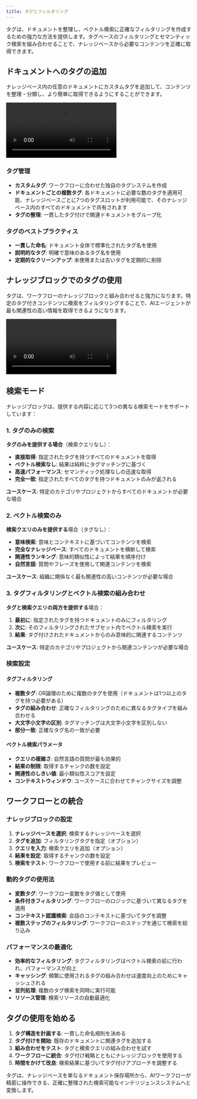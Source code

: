 ```yaml
---
title: タグとフィルタリング
---
```



タグは、ドキュメントを整理し、ベクトル検索に正確なフィルタリングを作成するための強力な方法を提供します。タグベースのフィルタリングとセマンティック検索を組み合わせることで、ナレッジベースから必要なコンテンツを正確に取得できます。

## ドキュメントへのタグの追加

ナレッジベース内の任意のドキュメントにカスタムタグを追加して、コンテンツを整理・分類し、より簡単に取得できるようにすることができます。

<div className="mx-auto w-full overflow-hidden rounded-lg">
  <Video src="knowledgebase-tag.mp4" width={700} height={450} />
</div>

### タグ管理
- **カスタムタグ**: ワークフローに合わせた独自のタグシステムを作成
- **ドキュメントごとの複数タグ**: 各ドキュメントに必要な数のタグを適用可能、ナレッジベースごとに7つのタグスロットが利用可能で、そのナレッジベース内のすべてのドキュメントで共有されます
- **タグの整理**: 一貫したタグ付けで関連ドキュメントをグループ化

### タグのベストプラクティス
- **一貫した命名**: ドキュメント全体で標準化されたタグ名を使用
- **説明的なタグ**: 明確で意味のあるタグ名を使用
- **定期的なクリーンアップ**: 未使用または古いタグを定期的に削除

## ナレッジブロックでのタグの使用

タグは、ワークフローのナレッジブロックと組み合わせると強力になります。特定のタグ付きコンテンツに検索をフィルタリングすることで、AIエージェントが最も関連性の高い情報を取得できるようになります。

<div className="mx-auto w-full overflow-hidden rounded-lg">
  <Video src="knowledgebase-tag2.mp4" width={700} height={450} />
</div>

## 検索モード

ナレッジブロックは、提供する内容に応じて3つの異なる検索モードをサポートしています：

### 1. タグのみの検索
**タグのみを提供する場合**（検索クエリなし）：
- **直接取得**: 指定されたタグを持つすべてのドキュメントを取得
- **ベクトル検索なし**: 結果は純粋にタグマッチングに基づく
- **高速パフォーマンス**: セマンティック処理なしの迅速な取得
- **完全一致**: 指定されたすべてのタグを持つドキュメントのみが返される

**ユースケース**: 特定のカテゴリやプロジェクトからすべてのドキュメントが必要な場合

### 2. ベクトル検索のみ
**検索クエリのみを提供する**場合（タグなし）：
- **意味検索**: 意味とコンテキストに基づいてコンテンツを検索
- **完全なナレッジベース**: すべてのドキュメントを横断して検索
- **関連性ランキング**: 意味的類似性によって結果を順序付け
- **自然言語**: 質問やフレーズを使用して関連コンテンツを検索

**ユースケース**: 組織に関係なく最も関連性の高いコンテンツが必要な場合

### 3. タグフィルタリングとベクトル検索の組み合わせ
**タグと検索クエリの両方を提供する**場合：
1. **最初に**: 指定されたタグを持つドキュメントのみにフィルタリング
2. **次に**: そのフィルタリングされたサブセット内でベクトル検索を実行
3. **結果**: タグ付けされたドキュメントからのみ意味的に関連するコンテンツ

**ユースケース**: 特定のカテゴリやプロジェクトから関連コンテンツが必要な場合

### 検索設定

#### タグフィルタリング
- **複数タグ**: OR論理のために複数のタグを使用（ドキュメントは1つ以上のタグを持つ必要がある）
- **タグの組み合わせ**: 正確なフィルタリングのために異なるタグタイプを組み合わせる
- **大文字小文字の区別**: タグマッチングは大文字小文字を区別しない
- **部分一致**: 正確なタグ名の一致が必要

#### ベクトル検索パラメータ
- **クエリの複雑さ**: 自然言語の質問が最も効果的
- **結果の制限**: 取得するチャンクの数を設定
- **関連性のしきい値**: 最小類似性スコアを設定
- **コンテキストウィンドウ**: ユースケースに合わせてチャンクサイズを調整

## ワークフローとの統合

### ナレッジブロックの設定
1. **ナレッジベースを選択**: 検索するナレッジベースを選択
2. **タグを追加**: フィルタリングタグを指定（オプション）
3. **クエリを入力**: 検索クエリを追加（オプション）
4. **結果を設定**: 取得するチャンクの数を設定
5. **検索をテスト**: ワークフローで使用する前に結果をプレビュー

### 動的タグの使用法
- **変数タグ**: ワークフロー変数をタグ値として使用
- **条件付きフィルタリング**: ワークフローのロジックに基づいて異なるタグを適用
- **コンテキスト認識検索**: 会話のコンテキストに基づいてタグを調整
- **複数ステップのフィルタリング**: ワークフローのステップを通じて検索を絞り込み

### パフォーマンスの最適化
- **効率的なフィルタリング**: タグフィルタリングはベクトル検索の前に行われ、パフォーマンスが向上
- **キャッシング**: 頻繁に使用されるタグの組み合わせは速度向上のためにキャッシュされる
- **並列処理**: 複数のタグ検索を同時に実行可能
- **リソース管理**: 検索リソースの自動最適化

## タグの使用を始める

1. **タグ構造を計画する**: 一貫した命名規則を決める
2. **タグ付けを開始**: 既存のドキュメントに関連タグを追加する
3. **組み合わせをテスト**: タグと検索クエリの組み合わせを試す
4. **ワークフローに統合**: タグ付け戦略とともにナレッジブロックを使用する
5. **時間をかけて改良**: 検索結果に基づいてタグ付けアプローチを調整する

タグは、ナレッジベースを単なるドキュメント保存場所から、AIワークフローが精密に操作できる、正確に整理された検索可能なインテリジェンスシステムへと変換します。